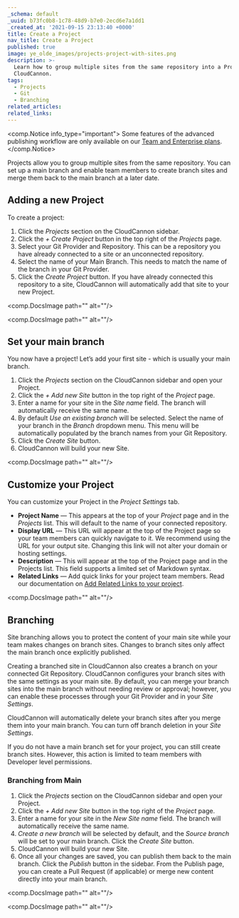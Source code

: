 ```yaml
---
_schema: default
_uuid: b73fc0b8-1c78-48d9-b7e0-2ecd6e7a1dd1
_created_at: '2021-09-15 23:13:40 +0000'
title: Create a Project
nav_title: Create a Project
published: true
image: ye_olde_images/projects-project-with-sites.png
description: >-
  Learn how to group multiple sites from the same repository into a Project with
  CloudCannon.
tags:
  - Projects
  - Git
  - Branching
related_articles:
related_links:
---
```

<comp.Notice info_type="important">
  Some features of the advanced publishing workflow are only available on our <a rel="noopener noreferrer" href="https://cloudcannon.com/pricing/">Team and Enterprise plans</a>.
</comp.Notice>

Projects allow you to group multiple sites from the same repository. You can set up a main branch and enable team members to create branch sites and merge them back to the main branch at a later date.

## Adding a new Project

To create a project:

1. Click the *Projects* section on the CloudCannon sidebar.
2. Click the *+ Create Project* button in the top right of the *Projects* page.
3. Select your Git Provider and Repository. This can be a repository you have already connected to a site or an unconnected repository.
4. Select the name of your Main Branch. This needs to match the name of the branch in your Git Provider.
5. Click the *Create Project* button. If you have already connected this repository to a site, CloudCannon will automatically add that site to your new Project.

<comp.DocsImage path="" alt=""/>

<comp.DocsImage path="" alt=""/>

## Set your main branch

You now have a project! Let’s add your first site - which is usually your main branch.

1. Click the *Projects* section on the CloudCannon sidebar and open your Project.
2. Click the *+ Add new Site* button in the top right of the *Project* page.
3. Enter a name for your site in the *Site name* field. The branch will automatically receive the same name.
4. By default *Use an existing branch* will be selected. Select the name of your branch in the *Branch* dropdown menu. This menu will be automatically populated by the branch names from your Git Repository.
5. Click the *Create Site* button.
6. CloudCannon will build your new Site.

<comp.DocsImage path="" alt=""/>

## Customize your Project

You can customize your Project in the *Project Settings* tab.

* **Project Name** — This appears at the top of your *Project* page and in the *Projects* list. This will default to the name of your connected repository.
* **Display URL** — This URL will appear at the top of the Project page so your team members can quickly navigate to it. We recommend using the URL for your output site. Changing this link will not alter your domain or hosting settings.
* **Description** — This will appear at the top of the Project page and in the Projects list. This field supports a limited set of Markdown syntax.
* **Related Links** — Add quick links for your project team members. Read our documentation on [Add Related Links to your project](https://cloudcannon.com/documentation/articles/add-related-links-to-your-project/).

<comp.DocsImage path="" alt=""/>

## Branching

Site branching allows you to protect the content of your main site while your team makes changes on branch sites. Changes to branch sites only affect the main branch once explicitly published.

Creating a branched site in CloudCannon also creates a branch on your connected Git Repository. CloudCannon configures your branch sites with the same settings as your main site. By default, you can merge your branch sites into the main branch without needing review or approval; however, you can enable these processes through your Git Provider and in your *Site Settings*.

CloudCannon will automatically delete your branch sites after you merge them into your main branch. You can turn off branch deletion in your *Site Settings*.

If you do not have a main branch set for your project, you can still create branch sites. However, this action is limited to team members with Developer level permissions.

### Branching from Main

1. Click the *Projects* section on the CloudCannon sidebar and open your Project.
2. Click the *+ Add new Site* button in the top right of the *Project* page.
3. Enter a name for your site in the *New Site name* field. The branch will automatically receive the same name.
4. *Create a new branch* will be selected by default, and the *Source branch* will be set to your main branch. Click the *Create Site* button.
5. CloudCannon will build your new Site.
6. Once all your changes are saved, you can publish them back to the main branch. Click the *Publish* button in the sidebar. From the Publish page, you can create a Pull Request (if applicable) or merge new content directly into your main branch.

<comp.DocsImage path="" alt=""/>

<comp.DocsImage path="" alt=""/>